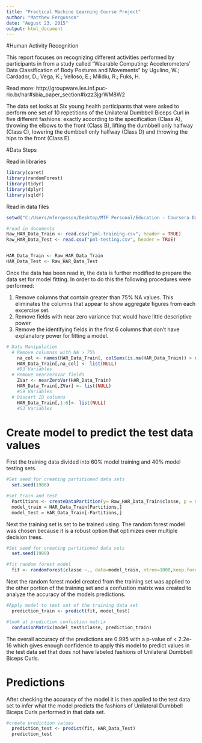 ```yaml
---
title: "Practical Machine Learning Course Project"
author: "Matthew Fergusson"
date: "August 23, 2015"
output: html_document
---
```


#Human Activity Recognition

This report focuses on recognizing different activities performed by participants in from a study called "Wearable Computing: Accelerometers' Data Classification of Body Postures and Movements" by Ugulino, W.; Cardador, D.; Vega, K.; Velloso, E.; Milidiu, R.; Fuks, H.

Read more: http://groupware.les.inf.puc-rio.br/har#sbia_paper_section#ixzz3jgrWM8W2

The data set looks at Six young health participants that were asked to perform one set of 10 repetitions of the Unilateral Dumbbell Biceps Curl in five different fashions: exactly according to the specification (Class A), throwing the elbows to the front (Class B), lifting the dumbbell only halfway (Class C), lowering the dumbbell only halfway (Class D) and throwing the hips to the front (Class E).

#Data Steps

Read in libraries

```r
library(caret)
library(randomForest)
library(tidyr)
library(dplyr)
library(sqldf)
```

Read in data files

```r
setwd("C:/Users/mfergusson/Desktop/MTF Personal/Education - Coursera Data Science Specialization/08 - Practical Machine Learning/Course_Projects/Data Sets")

#read in documents
Raw_HAR_Data_Train <- read.csv("pml-training.csv", header = TRUE)
Raw_HAR_Data_Test <- read.csv("pml-testing.csv", header = TRUE)


HAR_Data_Train <- Raw_HAR_Data_Train
HAR_Data_Test <- Raw_HAR_Data_Test

```

Once the data has been read in, the data is further modified to prepare the data set for model fitting. In order to do this the following procedures were performed:

1) Remove columns that contain greater than 75% NA values. This eliminates the columns that appear to show aggregate figures from each excercise set.
2) Remove fields with near zero variance that would have little descriptive power 
3) Remove the identifying fields in the first 6 columns that don't have explanatory power for fitting a model.

```r
# Data Manipulation
  # Remove columnss with NA > 75%
    na_col <- names(HAR_Data_Train[, colSums(is.na(HAR_Data_Train)) > nrow(HAR_Data_Train)*.75])
    HAR_Data_Train[,na_col] <- list(NULL)
    #93 Variables
  # Remove nearZeroVar fields
    ZVar <- nearZeroVar(HAR_Data_Train)
    HAR_Data_Train[,ZVar] <- list(NULL)
    #59 Variables
  # Discart ID columns
    HAR_Data_Train[,1:6]<- list(NULL)
    #53 Variables
```


# Create model to predict the test data values  

First the training data divided into 60% model training and 40% model testing sets.

```r
#Set seed for creating partitioned data sets
  set.seed(1986)

#set train and test
  Partitions <- createDataPartition(y= Raw_HAR_Data_Train$classe, p = 0.60, list = FALSE)
  model_train = HAR_Data_Train[Partitions,]
  model_test = HAR_Data_Train[-Partitions,]
```

Next the training set is set to be trained using. The random forest model was chosen because it is a robust option that optimizes over multiple decision trees.

```r
#Set seed for creating partitioned data sets
  set.seed(1989)

#fit random forest model 
  fit <- randomForest(classe ~., data=model_train, ntree=1000,keep.forest=TRUE)
```  

Next the random forest model created from the training set was applied to the other portion of the training set and a confustion matrix was created to analyze the accuracy of the models predictions.

```r
#Apply model to test set of the training data set
  prediction_train <- predict(fit, model_test)

#look at prediction confustion matrix
  confusionMatrix(model_test$classe, prediction_train)
```

The overall accuracy of the predictions are 0.995 with a p-value of < 2.2e-16 which gives enough confidence to apply this model to predict values in the test data set that does not have labeled fashions of Unilateral Dumbbell Biceps Curls.

# Predictions

After checking the accuracy of the model it is then applied to the test data set to infer what the model predicts the fashions of Unilateral Dumbbell Biceps Curls performed in that data set. 

```r
#create prediction values
  prediction_test <- predict(fit, HAR_Data_Test)
  prediction_test
```